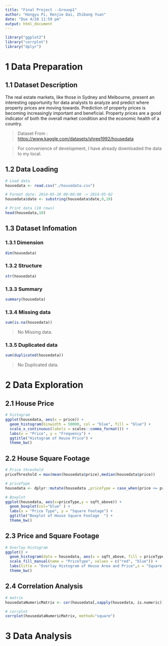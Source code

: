 ```yaml
---
title: "Final Project --Grouop1"
author: "Hongyu Pi, Renjie Dai, Zhibang Yuan"
date: "Due 4/28 11:59 pm"
output: html_document
---
```


```r
library("ggplot2")
library("corrplot")
library("dplyr")
```

# 1 Data Preparation

## 1.1 Dataset Description

The real estate markets, like those in Sydney and Melbourne, present an interesting opportunity for data analysts to analyze and predict where property prices are moving towards. Prediction of property prices is becoming increasingly important and beneficial. Property prices are a good indicator of both the overall market condition and the economic health of a country.

> Dataset From : <https://www.kaggle.com/datasets/shree1992/housedata>

> For convenience of development, I have already downloaded the data to my local.

## 1.2 Data Loading

```r
# Load data
housedata <- read.csv("./housedata.csv")

# Format date: 2014-05-20 00:00:00 -> 2014-05-02
housedata$date <- substring(housedata$date,0,10)

# Print data (10 rows)
head(housedata,10)
```

## 1.3 Dataset Infomation

### 1.3.1 Dimension

```r
dim(housedata)
```

### 1.3.2 Structure

```r
str(housedata)
```

### 1.3.3 Summary

```r
summary(housedata)
```

### 1.3.4 Missing data

```r
sum(is.na(housedata))
```

> No Missing data.

### 1.3.5 Duplicated data

```r
sum(duplicated(housedata))
```

> No Duplicated data.

# 2 Data Exploration

## 2.1 House Price  

```r
# histogram
ggplot(housedata, aes(x = price)) + 
  geom_histogram(binwidth = 50000, col = "blue", fill = "blue") + 
  scale_x_continuous(labels = scales::comma_format()) + 
  labs(x = "Price", y = "Frequency") +
  ggtitle("Histogram of House Price") +
  theme_bw()

```

## 2.2  House Square Footage  

```r
# Price threshold
priceThreshold = max(mean(housedata$price),median(housedata$price))

# priceType
housedata <- dplyr::mutate(housedata ,priceType = case_when(price <= priceThreshold ~ 'Low' ,price > priceThreshold ~ 'High'))

# Boxplot
ggplot(housedata, aes(x=priceType,y = sqft_above)) + 
  geom_boxplot(col="blue" ) + 
  labs(x = "Price Type", y = "Square Footage") +
  ggtitle("Boxplot of House Square Footage  ") +
  theme_bw()

```


## 2.3 Price and Square Footage
```r

# Overlay Histogram
ggplot() +
  geom_histogram(data = housedata, aes(x = sqft_above, fill = priceType), binwidth = 300,col="white") +
  scale_fill_manual(name = "PriceType", values = c("red", "blue")) +
  labs(title = "Overlay Histogram of House Area and Price",x = "Square Footage", y = "Density") +
  theme_bw()
```

## 2.4 Correlation Analysis

```r
# matrix
housedataNumericMatrix <- cor(housedata[,sapply(housedata, is.numeric)])

# corrplot
corrplot(housedataNumericMatrix, method="square")
```

# 3 Data Analysis
